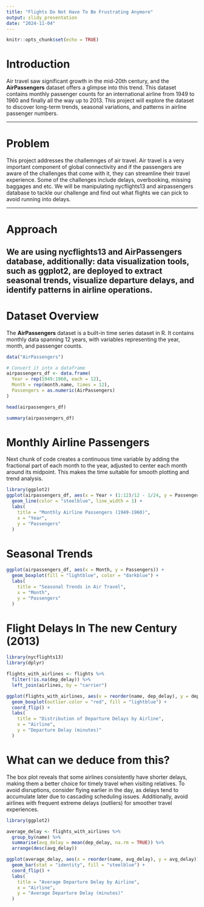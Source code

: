 ---
title: "Flights Do Not Have To Be Frustrating Anymore"
output: slidy_presentation
date: "2024-11-04"
---

```{r setup, include=FALSE}
knitr::opts_chunk$set(echo = TRUE)
```

# Introduction

Air travel saw significant growth in the mid-20th century, and the **AirPassengers** dataset offers a glimpse into this trend. This dataset contains monthly passenger counts for an international airline from 1949 to 1960 and finally all the way up to 2013. This project will explore the dataset to discover long-term trends, seasonal variations, and patterns in airline passenger numbers.

---

# Problem
This project addresses the challemnges of air travel. Air travel is a very important component of global connectivity and if the passengers are aware of the challenges that come with it, they can streamline their travel experience. Some of the challenges include delays, overbooking, missing baggages and etc.
We will be manipulating nycflights13 and airpassengers database to tackle our challenge and find out what flights we can pick to avoid running into delays.

---

# Approach
We are using **nycflights13** and **AirPassengers** database, additionally: data visualization tools, such as ggplot2, are deployed to extract seasonal trends, visualize departure delays, and identify patterns in airline operations.
---


# Dataset Overview

The **AirPassengers** dataset is a built-in time series dataset in R. It contains monthly data spanning 12 years, with variables representing the year, month, and passenger counts.

```{r}
data("AirPassengers")

# Convert it into a dataframe
airpassengers_df <- data.frame(
  Year = rep(1949:1960, each = 12),
  Month = rep(month.name, times = 12),
  Passengers = as.numeric(AirPassengers)
)

head(airpassengers_df)


```


```{r}
summary(airpassengers_df)

```

# Monthly Airline Passengers

Next chunk of code creates a continuous time variable by adding the fractional part of each month to the year, adjusted to center each month around its midpoint. This makes the time suitable for smooth plotting and trend analysis.

```{r}
library(ggplot2)
ggplot(airpassengers_df, aes(x = Year + (1:12)/12 - 1/24, y = Passengers)) +
  geom_line(color = "steelblue", line_width = 1) +
  labs(
    title = "Monthly Airline Passengers (1949-1960)",
    x = "Year",
    y = "Passengers"
  )

```


# Seasonal Trends

```{r}
ggplot(airpassengers_df, aes(x = Month, y = Passengers)) +
  geom_boxplot(fill = "lightblue", color = "darkblue") +
  labs(
    title = "Seasonal Trends in Air Travel",
    x = "Month",
    y = "Passengers"
  )

```

# Flight Delays In The new Century (2013)



```{r}
library(nycflights13)
library(dplyr)

flights_with_airlines <- flights %>%
  filter(!is.na(dep_delay)) %>%  
  left_join(airlines, by = "carrier")

ggplot(flights_with_airlines, aes(x = reorder(name, dep_delay), y = dep_delay)) +
  geom_boxplot(outlier.color = "red", fill = "lightblue") +
  coord_flip() +
  labs(
    title = "Distribution of Departure Delays by Airline",
    x = "Airline",
    y = "Departure Delay (minutes)"
  )

```

# What can we deduce from this?

The box plot reveals that some airlines consistently have shorter delays, making them a better choice for timely travel when visiting relatives. To avoid disruptions, consider flying earlier in the day, as delays tend to accumulate later due to cascading scheduling issues. Additionally, avoid airlines with frequent extreme delays (outliers) for smoother travel experiences.


```{r}
library(ggplot2)

average_delay <- flights_with_airlines %>%
  group_by(name) %>%
  summarise(avg_delay = mean(dep_delay, na.rm = TRUE)) %>%
  arrange(desc(avg_delay))

ggplot(average_delay, aes(x = reorder(name, avg_delay), y = avg_delay)) +
  geom_bar(stat = "identity", fill = "steelblue") +
  coord_flip() +
  labs(
    title = "Average Departure Delay by Airline",
    x = "Airline",
    y = "Average Departure Delay (minutes)"
  ) 
```


